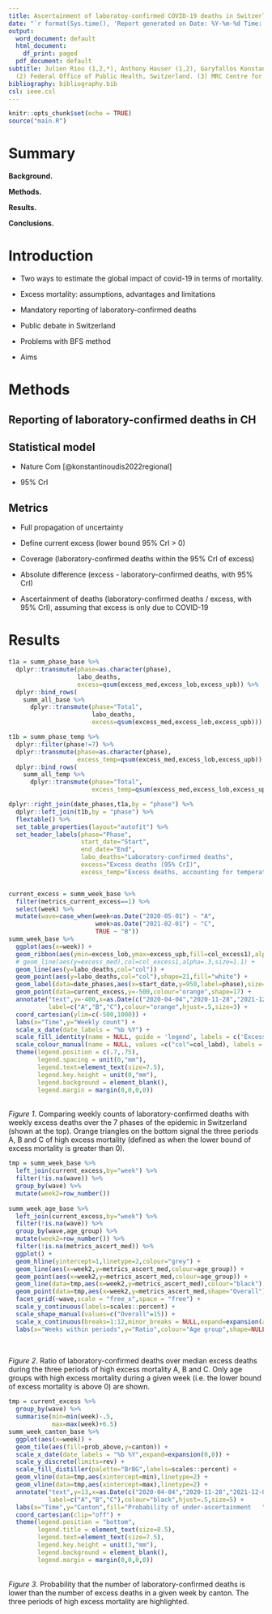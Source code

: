 ---
title: Ascertainment of laboratoy-confirmed COVID-19 deaths in Switzerland until January 2022
date: "`r format(Sys.time(), 'Report generated on Date: %Y-%m-%d Time: %H:%M')`"
output:
  word_document: default
  html_document:
    df_print: paged
  pdf_document: default
subtitle: Julien Riou (1,2,*), Anthony Hauser (1,2), Garyfallos Konstantinoudis (3) ^[(1) Institute of Social and Preventive Medicine, University of Bern, Switzerland.
  (2) Federal Office of Public Health, Switzerland. (3) MRC Centre for Environment and Health, Department of Epidemiology and Biostatistics, School of Public Health, Imperial College London, London, UK. *julien.riou@ispm.unibe.ch]
bibliography: bibliography.bib
csl: ieee.csl
---


```{r setup, include=FALSE}
knitr::opts_chunk$set(echo = TRUE)
source("main.R")
```



# Summary


**Background.** 

**Methods.** 

**Results.** 

**Conclusions.** 

# Introduction

- Two ways to estimate the global impact of covid-19 in terms of mortality.

- Excess mortality: assumptions, advantages and limitations

- Mandatory reporting of laboratory-confirmed deaths

- Public debate in Switzerland

- Problems with BFS method

- Aims

# Methods

## Reporting of laboratory-confirmed deaths in CH

## Statistical model 

- Nature Com [@konstantinoudis2022regional]

- 95% CrI

## Metrics

- Full propagation of uncertainty

- Define current excess (lower bound 95% CrI > 0)

- Coverage (laboratory-confirmed deaths within the 95% CrI of excess)

- Absolute difference (excess - laboratory-confirmed deaths, with 95% CrI)

- Ascertainment of deaths (laboratory-confirmed deaths / excess, with 95% CrI), assuming that excess is only due to COVID-19


# Results


```{r tab1}
t1a = summ_phase_base %>% 
  dplyr::transmute(phase=as.character(phase),
                   labo_deaths,
                   excess=qsum(excess_med,excess_lob,excess_upb)) %>% 
  dplyr::bind_rows(
    summ_all_base %>% 
      dplyr::transmute(phase="Total",
                       labo_deaths,
                       excess=qsum(excess_med,excess_lob,excess_upb)))

t1b = summ_phase_temp %>% 
  dplyr::filter(phase!=7) %>% 
  dplyr::transmute(phase=as.character(phase),
                   excess_temp=qsum(excess_med,excess_lob,excess_upb)) %>% 
  dplyr::bind_rows(
    summ_all_temp %>% 
      dplyr::transmute(phase="Total",
                       excess_temp=qsum(excess_med,excess_lob,excess_upb)))

dplyr::right_join(date_phases,t1a,by = "phase") %>% 
  dplyr::left_join(t1b,by = "phase") %>% 
  flextable() %>% 
  set_table_properties(layout="autofit") %>% 
  set_header_labels(phase="Phase",
                    start_date="Start",
                    end_date="End",
                    labo_deaths="Laboratory-confirmed deaths",
                    excess="Excess deaths (95% CrI)",
                    excess_temp="Excess deaths, accounting for temperature (95% CrI)")



```

```{r fig_desc, fig.width=6, fig.height=2.5}
current_excess = summ_week_base %>% 
  filter(metrics_current_excess==1) %>% 
  select(week) %>% 
  mutate(wave=case_when(week<as.Date("2020-05-01") ~ "A",
                        week>as.Date("2021-02-01") ~ "C",
                        TRUE ~ "B"))
summ_week_base %>% 
  ggplot(aes(x=week)) +
  geom_ribbon(aes(ymin=excess_lob,ymax=excess_upb,fill=col_excess1),alpha=.3) +
  # geom_line(aes(y=excess_med),col=col_excess1,alpha=.3,size=1.1) +
  geom_line(aes(y=labo_deaths,col="col")) +
  geom_point(aes(y=labo_deaths,col="col"),shape=21,fill="white") +
  geom_label(data=date_phases,aes(x=start_date,y=950,label=phase),size=2.5) +
  geom_point(data=current_excess,y=-500,colour="orange",shape=17) +
  annotate("text",y=-400,x=as.Date(c("2020-04-04","2020-11-28","2021-12-07")),
           label=c("A","B","C"),colour="orange",hjust=.5,size=3) +
  coord_cartesian(ylim=c(-500,1000)) +
  labs(x="Time",y="Weekly count") +
  scale_x_date(date_labels = "%b %Y") +
  scale_fill_identity(name = NULL, guide = 'legend', labels = c('Excess deaths')) +
  scale_colour_manual(name = NULL, values =c("col"=col_labd), labels = "Laboratory-confirmed deaths") +
  theme(legend.position = c(.7,.75),
        legend.spacing = unit(0,"mm"),
        legend.text=element_text(size=7.5),
        legend.key.height = unit(0,"mm"),
        legend.background = element_blank(),
        legend.margin = margin(0,0,0,0))

```

<br>
*Figure 1*. Comparing weekly counts of laboratory-confirmed deaths with weekly excess deaths over the 7 phases of the epidemic in Switzerland (shown at the top). Orange triangles on the bottom signal the three periods A, B and C of high excess mortality (defined as when the lower bound of excess mortality is greater than 0).


```{r, fig.width=6, fig.height=3.5}
tmp = summ_week_base %>% 
  left_join(current_excess,by="week") %>% 
  filter(!is.na(wave)) %>% 
  group_by(wave) %>% 
  mutate(week2=row_number()) 
  
summ_week_age_base %>% 
  left_join(current_excess,by="week") %>% 
  filter(!is.na(wave)) %>% 
  group_by(wave,age_group) %>% 
  mutate(week2=row_number()) %>% 
  filter(!is.na(metrics_ascert_med)) %>% 
  ggplot() +
  geom_hline(yintercept=1,linetype=2,colour="grey") +
  geom_line(aes(x=week2,y=metrics_ascert_med,colour=age_group)) +
  geom_point(aes(x=week2,y=metrics_ascert_med,colour=age_group)) +
  geom_line(data=tmp,aes(x=week2,y=metrics_ascert_med),colour="black") +
  geom_point(data=tmp,aes(x=week2,y=metrics_ascert_med,shape="Overall"),colour="black") +
  facet_grid(~wave,scale = "free_x",space = "free") +
  scale_y_continuous(labels=scales::percent) +
  scale_shape_manual(values=c("Overall"=15)) +
  scale_x_continuous(breaks=1:12,minor_breaks = NULL,expand=expansion(add=c(.5,.5))) +
  labs(x="Weeks within periods",y="Ratio",colour="Age group",shape=NULL)
  
```

<br>
*Figure 2*. Ratio of laboratory-confirmed deaths over median excess deaths during the three periods of high excess mortality A, B and C. Only age groups with high excess mortality during a given week (i.e. the lower bound of excess mortality is above 0) are shown.




```{r, fig.width=6, fig.height=3.5}
tmp = current_excess %>% 
  group_by(wave) %>% 
  summarise(min=min(week)-.5,
            max=max(week)+6.5)
summ_week_canton_base %>%
  ggplot(aes(x=week)) +
  geom_tile(aes(fill=prob_above,y=canton)) +
  scale_x_date(date_labels = "%b %Y",expand=expansion(0,0)) +
  scale_y_discrete(limits=rev) +
  scale_fill_distiller(palette="BrBG",labels=scales::percent) +
  geom_vline(data=tmp,aes(xintercept=min),linetype=2) +
  geom_vline(data=tmp,aes(xintercept=max),linetype=2) +
  annotate("text",y=13,x=as.Date(c("2020-04-04","2020-11-28","2021-12-07")),
           label=c("A","B","C"),colour="black",hjust=.5,size=5) +
  labs(x="Time",y="Canton",fill="Probability of under-ascertainment   ") +
  coord_cartesian(clip="off") +
  theme(legend.position = "bottom",
        legend.title = element_text(size=8.5),
        legend.text=element_text(size=7.5),
        legend.key.height = unit(3,"mm"),
        legend.background = element_blank(),
        legend.margin = margin(0,0,0,0))
```

<br>
*Figure 3*. Probability that the number of laboratory-confirmed deaths is lower than the number of excess deaths in a given week by canton. The three periods of high excess mortality are highlighted.
